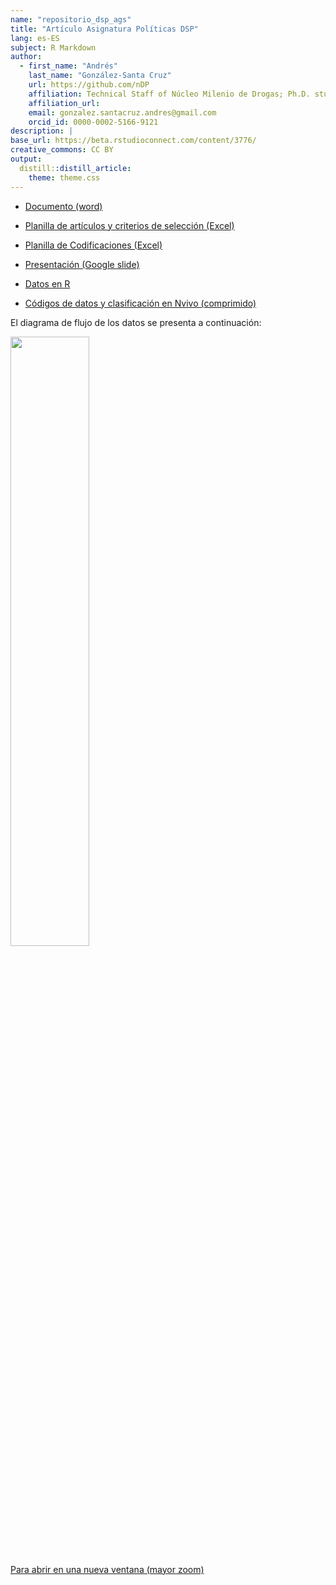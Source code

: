 ```yaml
---
name: "repositorio_dsp_ags"
title: "Artículo Asignatura Políticas DSP"
lang: es-ES
subject: R Markdown
author:
  - first_name: "Andrés"
    last_name: "González-Santa Cruz"
    url: https://github.com/nDP
    affiliation: Technical Staff of Núcleo Milenio de Drogas; Ph.D. student, School of Public Health, Universidad de Chile
    affiliation_url: 
    email: gonzalez.santacruz.andres@gmail.com
    orcid_id: 0000-0002-5166-9121
description: |
base_url: https://beta.rstudioconnect.com/content/3776/
creative_commons: CC BY
output: 
  distill::distill_article:
    theme: theme.css
---
```


-   [Documento (word)](./_doc/Bajo la influencia de 20221231.docx)

-   [Planilla de artículos y criterios de selección (Excel)](./_doc/Fuentes.xlsx)

-   [Planilla de Codificaciones (Excel)](./_doc/Codificaciones.xlsx)

-   [Presentación (Google slide)](https://docs.google.com/presentation/d/1cHEjsG1GpMKSC_QJ9f2gBOE_XYjVs7aSV7HfQZqyCZ4/edit)

-   [Datos en R](./_data/trabajo_20221228.RData)

-   [Códigos de datos y clasificación en Nvivo (comprimido)](test_droga_parlamentarios.rar)

El diagrama de flujo de los datos se presenta a continuación:

![](_fig/_flowchart_merge_formatted_4.png){width="50%"}

<a href="./_fig/_flowchart_merge_formatted_4.png" target="_blank">Para abrir en una nueva ventana (mayor zoom)</a>
